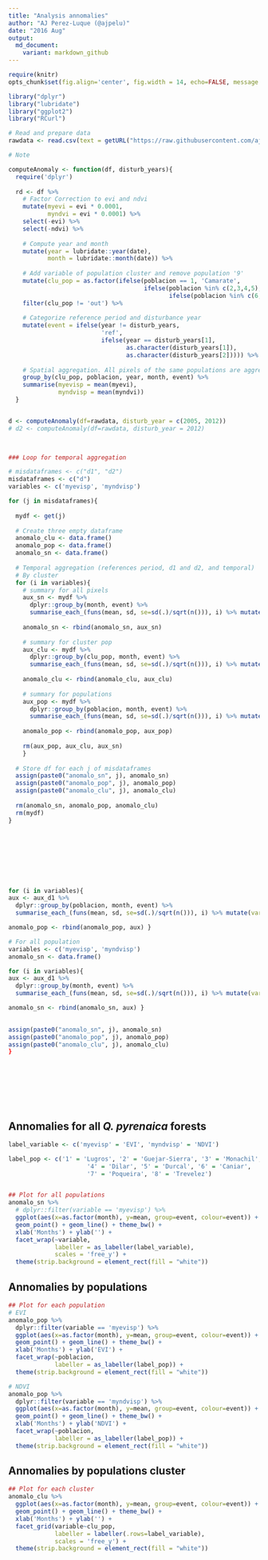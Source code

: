 ```yaml
---
title: "Analysis annomalies"
author: "AJ Perez-Luque (@ajpelu)"
date: "2016 Aug"
output:  
  md_document:
    variant: markdown_github
---
```

```r
require(knitr)
opts_chunk$set(fig.align='center', fig.width = 14, echo=FALSE, message = FALSE, warning = FALSE) 
```

```r
library("dplyr")
library("lubridate")
library("ggplot2")
library("RCurl")
```


```r
# Read and prepare data
rawdata <- read.csv(text = getURL("https://raw.githubusercontent.com/ajpelu/qpyr_resilience/master/data_raw/evi/iv_quercus_pyrenaica.csv"), header=T) 

# Note 

computeAnomaly <- function(df, disturb_years){
  require('dplyr')
  
  rd <- df %>% 
    # Factor Correction to evi and ndvi
    mutate(myevi = evi * 0.0001,
           myndvi = evi * 0.0001) %>% 
    select(-evi) %>% 
    select(-ndvi) %>% 
    
    # Compute year and month 
    mutate(year = lubridate::year(date),  
           month = lubridate::month(date)) %>% 
    
    # Add variable of population cluster and remove population '9'
    mutate(clu_pop = as.factor(ifelse(poblacion == 1, 'Camarate',
                                      ifelse(poblacion %in% c(2,3,4,5), 'Northern slope',
                                             ifelse(poblacion %in% c(6,7,8), 'Southern slope', 'out'))))) %>% 
    filter(clu_pop != 'out') %>% 
    
    # Categorize reference period and disturbance year
    mutate(event = ifelse(year != disturb_years,
                          'ref',
                          ifelse(year == disturb_years[1], 
                                 as.character(disturb_years[1]),
                                 as.character(disturb_years[2])))) %>% 
    
    # Spatial aggregation. All pixels of the same populations are aggregate by mean
    group_by(clu_pop, poblacion, year, month, event) %>% 
    summarise(myevisp = mean(myevi), 
              myndvisp = mean(myndvi)) 
  }


d <- computeAnomaly(df=rawdata, disturb_year = c(2005, 2012))
# d2 <- computeAnomaly(df=rawdata, disturb_year = 2012)
  


### Loop for temporal aggregation 

# misdataframes <- c("d1", "d2")
misdataframes <- c("d")
variables <- c('myevisp', 'myndvisp')

for (j in misdataframes){ 
  
  mydf <- get(j)
  
  # Create three empty dataframe
  anomalo_clu <- data.frame() 
  anomalo_pop <- data.frame()
  anomalo_sn <- data.frame() 
  
  # Temporal aggregation (references period, d1 and d2, and temporal)
  # By cluster 
  for (i in variables){ 
    # summary for all pixels
    aux_sn <- mydf %>% 
      dplyr::group_by(month, event) %>%
      summarise_each_(funs(mean, sd, se=sd(.)/sqrt(n())), i) %>% mutate(variable=i)
    
    anomalo_sn <- rbind(anomalo_sn, aux_sn) 
    
    # summary for cluster pop   
    aux_clu <- mydf %>% 
      dplyr::group_by(clu_pop, month, event) %>%
      summarise_each_(funs(mean, sd, se=sd(.)/sqrt(n())), i) %>% mutate(variable=i) 
    
    anomalo_clu <- rbind(anomalo_clu, aux_clu)
    
    # summary for populations 
    aux_pop <- mydf %>% 
      dplyr::group_by(poblacion, month, event) %>%  
      summarise_each_(funs(mean, sd, se=sd(.)/sqrt(n())), i) %>% mutate(variable=i) 
    
    anomalo_pop <- rbind(anomalo_pop, aux_pop) 
    
    rm(aux_pop, aux_clu, aux_sn)
    }
  
  # Store df for each j of misdataframes
  assign(paste0("anomalo_sn", j), anomalo_sn)
  assign(paste0("anomalo_pop", j), anomalo_pop)
  assign(paste0("anomalo_clu", j), anomalo_clu)
  
  rm(anomalo_sn, anomalo_pop, anomalo_clu)
  rm(mydf)
}









for (i in variables){ 
aux <- aux_d1 %>% 
  dplyr::group_by(poblacion, month, event) %>%  
  summarise_each_(funs(mean, sd, se=sd(.)/sqrt(n())), i) %>% mutate(variable=i) 

anomalo_pop <- rbind(anomalo_pop, aux) }

# For all population
variables <- c('myevisp', 'myndvisp')
anomalo_sn <- data.frame() 

for (i in variables){ 
aux <- aux_d1 %>% 
  dplyr::group_by(month, event) %>%  
  summarise_each_(funs(mean, sd, se=sd(.)/sqrt(n())), i) %>% mutate(variable=i) 

anomalo_sn <- rbind(anomalo_sn, aux) }
  

assign(paste0("anomalo_sn", j), anomalo_sn)
assign(paste0("anomalo_pop", j), anomalo_pop)
assign(paste0("anomalo_clu", j), anomalo_clu)
} 




  




```


## Annomalies for all *Q. pyrenaica* forests
```r
label_variable <- c('myevisp' = 'EVI', 'myndvisp' = 'NDVI')  

label_pop <- c('1' = 'Lugros', '2' = 'Guejar-Sierra', '3' = 'Monachil',
                      '4' = 'Dilar', '5' = 'Durcal', '6' = 'Caniar', 
                      '7' = 'Poqueira', '8' = 'Trevelez')


## Plot for all populations 
anomalo_sn %>% 
  # dplyr::filter(variable == 'myevisp') %>% 
  ggplot(aes(x=as.factor(month), y=mean, group=event, colour=event)) + 
  geom_point() + geom_line() + theme_bw() + 
  xlab('Months') + ylab('') + 
  facet_wrap(~variable, 
             labeller = as_labeller(label_variable),
             scales = 'free_y') +
  theme(strip.background = element_rect(fill = "white"))
```


## Annomalies by populations
```r
## Plot for each population 
# EVI
anomalo_pop %>% 
  dplyr::filter(variable == 'myevisp') %>% 
  ggplot(aes(x=as.factor(month), y=mean, group=event, colour=event)) + 
  geom_point() + geom_line() + theme_bw() + 
  xlab('Months') + ylab('EVI') + 
  facet_wrap(~poblacion, 
             labeller = as_labeller(label_pop)) +
  theme(strip.background = element_rect(fill = "white"))
```

```r
# NDVI
anomalo_pop %>% 
  dplyr::filter(variable == 'myndvisp') %>% 
  ggplot(aes(x=as.factor(month), y=mean, group=event, colour=event)) + 
  geom_point() + geom_line() + theme_bw() + 
  xlab('Months') + ylab('NDVI') + 
  facet_wrap(~poblacion,
             labeller = as_labeller(label_pop)) +
  theme(strip.background = element_rect(fill = "white"))
```



## Annomalies by populations cluster
```r
## Plot for each cluster
anomalo_clu %>% 
  ggplot(aes(x=as.factor(month), y=mean, group=event, colour=event)) + 
  geom_point() + geom_line() + theme_bw() + 
  xlab('Months') + ylab('') + 
  facet_grid(variable~clu_pop, 
             labeller = labeller(.rows=label_variable),
             scales = 'free_y') + 
  theme(strip.background = element_rect(fill = "white"))
```




